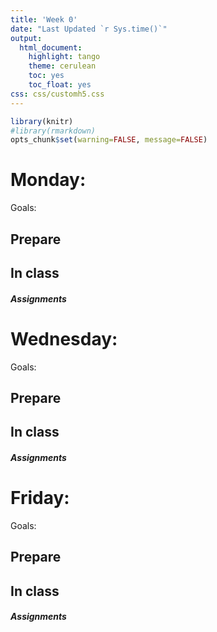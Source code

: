 ```yaml
---
title: 'Week 0'
date: "Last Updated `r Sys.time()`"
output:
  html_document:
    highlight: tango
    theme: cerulean
    toc: yes
    toc_float: yes
css: css/customh5.css
---
```


```r
library(knitr)
#library(rmarkdown)
opts_chunk$set(warning=FALSE, message=FALSE) 
```


# Monday: 
Goals: 


## Prepare 


## In class



##### Assignments


# Wednesday:
Goals: 

## Prepare


## In class



##### Assignments

# Friday:
Goals: 

## Prepare


## In class



##### Assignments
